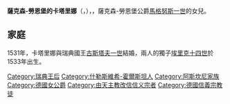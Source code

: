 {{Multiple issues|
{{Expand language|1=en|time=2021-01-25T17:42:06+00:00}}
{{Unreferenced|time=2021-01-25T17:42:06+00:00}}
}}
{{Infobox royalty|consort=yes
| name         = 薩克森-勞恩堡的卡塔里娜
| image        = Catherine Ascania.jpg
| succession   = 瑞典王后
| reign        = 1531年9月24日 — 1535年9月23日
| birth_date   = {{birth date|1513|9|24|df=y}}
| birth_place  = [[拉策堡|拉策堡]]
| death_date   = {{Death date and age|1535|9|23|1513|9|24}}
| death_place  = [[斯德哥爾摩|斯德哥爾摩]]
| burial_place = [[烏普薩拉主教座堂|烏普薩拉主教座堂]]
| house        = [[阿斯坎尼家族|阿斯坎尼家族]]
| father       = [[薩克森-勞恩堡公爵馬格努斯一世|薩克森-勞恩堡公爵馬格努斯一世]]
| mother       = [[不倫瑞克-沃爾芬比特爾的卡塔里娜|不倫瑞克-沃爾芬比特爾的卡塔里娜]]
| religion     = [[信義宗|信義宗]]
}}
'''薩克森-勞恩堡的卡塔里娜'''（{{lang-de|Katharina von Sachsen-Lauenburg}}，{{bd|1513年|9月24日|1535年|9月23日}}），{{le|瑞典王后|List of Swedish royal consorts}}，薩克森-勞恩堡公爵[[馬格努斯一世_(薩克森-勞恩堡)|馬格努斯一世]]的女兒。

== 家庭 ==
1531年，卡塔里娜與瑞典國王[[古斯塔夫·瓦萨|古斯塔夫一世]]結婚，兩人的獨子[[埃里克十四世|埃里克十四世]]於1533年出生。

[[Category:瑞典王后|Category:瑞典王后]]
[[Category:什勒斯維希-霍爾斯坦人|Category:什勒斯維希-霍爾斯坦人]]
[[Category:阿斯坎尼家族|Category:阿斯坎尼家族]]
[[Category:德國女公爵|Category:德國女公爵]]
[[Category:由天主教改信信义宗者|Category:由天主教改信信义宗者]]
[[Category:德國信義宗教徒|Category:德國信義宗教徒]]